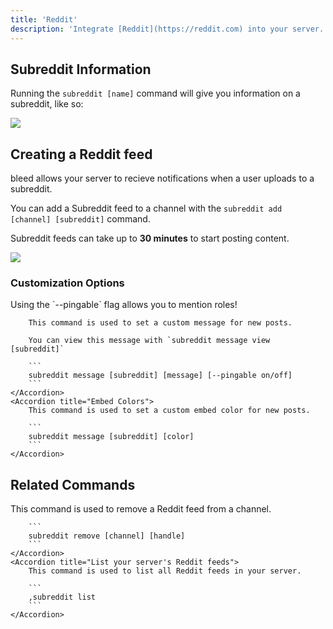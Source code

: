```yaml
---
title: 'Reddit'
description: 'Integrate [Reddit](https://reddit.com) into your server.'
---
```


## Subreddit Information

Running the `subreddit [name]` command will give you information on a subreddit, like so:

<Frame caption="Embed with Subreddit information" type="glass">
    <img src="https://i.imgur.com/SGVZjMS.png"/>
</Frame>

## Creating a Reddit feed

bleed allows your server to recieve notifications when a user uploads to a subreddit.

You can add a Subreddit feed to a channel with the `subreddit add [channel] [subreddit]` command.

<Info>Subreddit feeds can take up to **30 minutes** to start posting content.</Info>

<Frame caption="Adding a Reddit feed to a channel" type="glass">
    <img src="https://i.imgur.com/vy4ju0q.png"/>
</Frame>

### Customization Options

<AccordionGroup>
    <Accordion title="Custom Messages">
        <Info>Using the `--pingable` flag allows you to mention roles!</Info>

        This command is used to set a custom message for new posts.

        You can view this message with `subreddit message view [subreddit]`

        ```
        subreddit message [subreddit] [message] [--pingable on/off]
        ```
    </Accordion>
    <Accordion title="Embed Colors">
        This command is used to set a custom embed color for new posts.

        ```
        subreddit message [subreddit] [color]
        ```
    </Accordion>
</AccordionGroup>

## Related Commands

<AccordionGroup>
    <Accordion title="Remove a Reddit feed">
        This command is used to remove a Reddit feed from a channel.

        ```
        subreddit remove [channel] [handle]
        ```
    </Accordion>
    <Accordion title="List your server's Reddit feeds">
        This command is used to list all Reddit feeds in your server.

        ```
        ,subreddit list
        ```
    </Accordion>
</AccordionGroup>